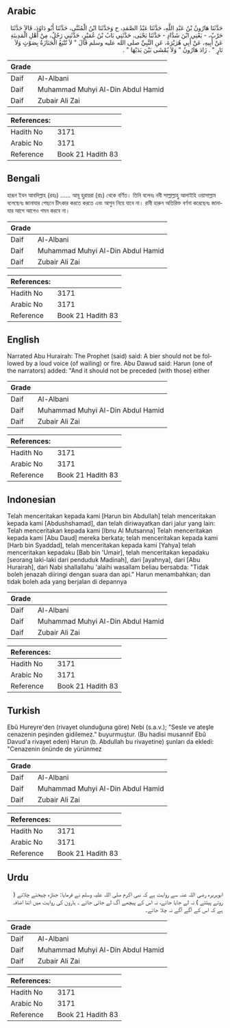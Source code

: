 ## Arabic


<div dir="rtl" lang="ar" style={{fontSize:'larger',backgroundColor:'#f8f9fa',padding:20}}>
حَدَّثَنَا هَارُونُ بْنُ عَبْدِ اللَّهِ، حَدَّثَنَا عَبْدُ الصَّمَدِ، ح وَحَدَّثَنَا ابْنُ الْمُثَنَّى، حَدَّثَنَا أَبُو دَاوُدَ، قَالاَ حَدَّثَنَا حَرْبٌ، - يَعْنِي ابْنَ شَدَّادٍ - حَدَّثَنَا يَحْيَى، حَدَّثَنِي بَابُ بْنُ عُمَيْرٍ، حَدَّثَنِي رَجُلٌ، مِنْ أَهْلِ الْمَدِينَةِ عَنْ أَبِيهِ، عَنْ أَبِي هُرَيْرَةَ، عَنِ النَّبِيِّ صلى الله عليه وسلم قَالَ ‏"‏ لاَ تُتْبَعُ الْجَنَازَةُ بِصَوْتٍ وَلاَ نَارٍ ‏"‏ ‏.‏ زَادَ هَارُونُ ‏"‏ وَلاَ يُمْشَى بَيْنَ يَدَيْهَا ‏"‏ ‏.‏
</div>
<div style={{backgroundColor:'#f8f9fa',padding:20, marginBottom: 10}}><table> <thead> <tr> <th>Grade</th> <th></th> </tr> </thead> <tbody> <tr><td>Daif</td><td>Al-Albani</td></tr><tr><td>Daif</td><td>Muhammad Muhyi Al-Din Abdul Hamid</td></tr><tr><td>Daif</td><td>Zubair Ali Zai</td></tr></tbody></table><table> <thead> <tr> <th>References:</th> <th></th> </tr> </thead> <tbody><tr><td>Hadith No</td><td>3171</td></tr><tr><td>Arabic No</td><td>3171</td></tr><tr><td>Reference</td><td>Book 21 Hadith 83</td></tr></tbody></table></div>

## Bengali


<div dir="ltr" lang="bn" style={{fontSize:'larger',backgroundColor:'#f8f9fa',padding:20}}>
হারূন ইবন আবদিল্লাহ (রহঃ) ...... আবূ হুরায়রা (রাঃ) থেকে বর্ণিত। তিনি বলেনঃ নবী সাল্লাল্লাহু আলাইহি ওয়াসাল্লাম বলেছেনঃ জানাযার পেছনে চীৎকার করতে করতে এবং আগুন নিয়ে যাবে না। রাবী হারুন অতিরিক্ত বর্ণনা করেছেনঃ জানাযার আগে আগেও গমন করবে না।
</div>
<div style={{backgroundColor:'#f8f9fa',padding:20, marginBottom: 10}}><table> <thead> <tr> <th>Grade</th> <th></th> </tr> </thead> <tbody> <tr><td>Daif</td><td>Al-Albani</td></tr><tr><td>Daif</td><td>Muhammad Muhyi Al-Din Abdul Hamid</td></tr><tr><td>Daif</td><td>Zubair Ali Zai</td></tr></tbody></table><table> <thead> <tr> <th>References:</th> <th></th> </tr> </thead> <tbody><tr><td>Hadith No</td><td>3171</td></tr><tr><td>Arabic No</td><td>3171</td></tr><tr><td>Reference</td><td>Book 21 Hadith 83</td></tr></tbody></table></div>

## English


<div dir="ltr" lang="en" style={{fontSize:'larger',backgroundColor:'#f8f9fa',padding:20}}>
Narrated Abu Hurairah: The Prophet (said) said: A bier should not be followed by a loud voice (of wailing) or fire. Abu Dawud said: Harun (one of the narrators) added: "And it should not be preceded (with those) either
</div>
<div style={{backgroundColor:'#f8f9fa',padding:20, marginBottom: 10}}><table> <thead> <tr> <th>Grade</th> <th></th> </tr> </thead> <tbody> <tr><td>Daif</td><td>Al-Albani</td></tr><tr><td>Daif</td><td>Muhammad Muhyi Al-Din Abdul Hamid</td></tr><tr><td>Daif</td><td>Zubair Ali Zai</td></tr></tbody></table><table> <thead> <tr> <th>References:</th> <th></th> </tr> </thead> <tbody><tr><td>Hadith No</td><td>3171</td></tr><tr><td>Arabic No</td><td>3171</td></tr><tr><td>Reference</td><td>Book 21 Hadith 83</td></tr></tbody></table></div>

## Indonesian


<div dir="ltr" lang="id" style={{fontSize:'larger',backgroundColor:'#f8f9fa',padding:20}}>
Telah menceritakan kepada kami [Harun bin Abdullah] telah menceritakan kepada kami [Abdushshamad], dan telah diriwayatkan dari jalur yang lain: Telah menceritakan kepada kami [Ibnu Al Mutsanna] Telah menceritakan kepada kami [Abu Daud] mereka berkata; telah menceritakan kepada kami [Harb bin Syaddad], telah menceritakan kepada kami [Yahya] telah menceritakan kepadaku [Bab bin 'Umair], telah menceritakan kepadaku [seorang laki-laki dari penduduk Madinah], dari [ayahnya], dari [Abu Hurairah], dari Nabi shallallahu 'alaihi wasallam beliau bersabda: "Tidak boleh jenazah diiringi dengan suara dan api." Harun menambahkan; dan tidak boleh ada yang berjalan di depannya
</div>
<div style={{backgroundColor:'#f8f9fa',padding:20, marginBottom: 10}}><table> <thead> <tr> <th>Grade</th> <th></th> </tr> </thead> <tbody> <tr><td>Daif</td><td>Al-Albani</td></tr><tr><td>Daif</td><td>Muhammad Muhyi Al-Din Abdul Hamid</td></tr><tr><td>Daif</td><td>Zubair Ali Zai</td></tr></tbody></table><table> <thead> <tr> <th>References:</th> <th></th> </tr> </thead> <tbody><tr><td>Hadith No</td><td>3171</td></tr><tr><td>Arabic No</td><td>3171</td></tr><tr><td>Reference</td><td>Book 21 Hadith 83</td></tr></tbody></table></div>

## Turkish


<div dir="ltr" lang="tr" style={{fontSize:'larger',backgroundColor:'#f8f9fa',padding:20}}>
Ebû Hureyre'den (rivayet olunduğuna göre) Nebi (s.a.v.); "Sesle ve ateşle cenazenin peşinden gidilemez." buyurmuştur. (Bu hadisi musannif Ebû Davud'a rivayet eden) Harun (b. Abdullah bu rivayetine) şunları da ekledi: "Cenazenin önünde de yürünmez
</div>
<div style={{backgroundColor:'#f8f9fa',padding:20, marginBottom: 10}}><table> <thead> <tr> <th>Grade</th> <th></th> </tr> </thead> <tbody> <tr><td>Daif</td><td>Al-Albani</td></tr><tr><td>Daif</td><td>Muhammad Muhyi Al-Din Abdul Hamid</td></tr><tr><td>Daif</td><td>Zubair Ali Zai</td></tr></tbody></table><table> <thead> <tr> <th>References:</th> <th></th> </tr> </thead> <tbody><tr><td>Hadith No</td><td>3171</td></tr><tr><td>Arabic No</td><td>3171</td></tr><tr><td>Reference</td><td>Book 21 Hadith 83</td></tr></tbody></table></div>

## Urdu


<div dir="rtl" lang="ur" style={{fontSize:'larger',backgroundColor:'#f8f9fa',padding:20}}>
ابوہریرہ رضی اللہ عنہ سے روایت ہے کہ نبی اکرم صلی اللہ علیہ وسلم نے فرمایا: جنازہ چیختے چلاتے ( روتے پیٹتے ) نہ لے جایا جائے، نہ اس کے پیچھے آگ لے جائی جائے ۔ ہارون کی روایت میں اتنا اضافہ ہے کہ اس کے آگے آگے نہ چلا جائے۔
</div>
<div style={{backgroundColor:'#f8f9fa',padding:20, marginBottom: 10}}><table> <thead> <tr> <th>Grade</th> <th></th> </tr> </thead> <tbody> <tr><td>Daif</td><td>Al-Albani</td></tr><tr><td>Daif</td><td>Muhammad Muhyi Al-Din Abdul Hamid</td></tr><tr><td>Daif</td><td>Zubair Ali Zai</td></tr></tbody></table><table> <thead> <tr> <th>References:</th> <th></th> </tr> </thead> <tbody><tr><td>Hadith No</td><td>3171</td></tr><tr><td>Arabic No</td><td>3171</td></tr><tr><td>Reference</td><td>Book 21 Hadith 83</td></tr></tbody></table></div>